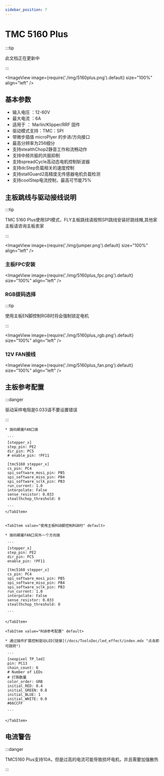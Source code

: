 ```yaml
---
sidebar_position: 7
---
```



# TMC 5160 Plus

:::tip

此文档正在更新中

:::

<ImageView image={require('./img/5160plus.png').default} size="100%" align="left" />

## 基本参数

* 输入电压 ：12-60V
* 最大电流 ：6A
* 适用于 ： Marlin/Klipper/RRF 固件
* 驱动模式支持：TMC：SPI
* 带微步插值 microPlyer 的步进/方向接口
* 最高分辨率为256细分
* 支持stealthChop2静音工作和流畅动作
* 支持中频共振的共振抑制
* 支持spreadCycle高动态电机控制斩波器
* 支持dcStep负载相关的速度控制
* 支持stallGuard2高精度无传感器电机负载检测
* 支持coolStep电流控制，最高可节能75%

## 主板跳线与驱动接线说明

:::tip

TMC 5160 Plus使用SPI模式，FLY主板跳线请按照SPI跳线安装好跳线帽,其他家主板请咨询主板卖家

:::

<ImageView image={require('./img/jumper.png').default} size="100%" align="left" />

### 主板FPC安装

<ImageView image={require('./img/5160plus_fpc.png').default} size="100%" align="left" />

### RGB拨码选择

:::tip

使用主板EN脚控制RGB时将会强制锁定电机

:::

<ImageView image={require('./img/5160plus_rgb.png').default} size="100%" align="left" />
    


### 12V FAN接线

<ImageView image={require('./img/5160plus_fan.png').default} size="100%" align="left" />

## 主板参考配置

:::danger

驱动采样电阻是0.033请不要设置错误

:::


<Tabs>
    <TabItem value="使用驱动EN脚控制RGB时" default>
    
    * 拨码朝着FAN口拨

     ```
     [stepper_x]
     step_pin: PE2
     dir_pin: PC5 
     # enable_pin: !PF11 

     [tmc5160 stepper_x]
     cs_pin: PC4
     spi_software_mosi_pin: PB5
     spi_software_miso_pin: PB4
     spi_software_sclk_pin: PB3
     run_current: 1.0
     interpolate: False
     sense_resistor: 0.033
     stealthchop_threshold: 0

     ```
    </TabItem>


    <TabItem value="使用主板RGB脚控制RGB时" default>
    
    * 拨码朝着FAN口另外一个方向拨

     ```
     [stepper_x]
     step_pin: PE2
     dir_pin: PC5 
     enable_pin: !PF11 
     
     [tmc5160 stepper_x]
     cs_pin: PC4
     spi_software_mosi_pin: PB5
     spi_software_miso_pin: PB4
     spi_software_sclk_pin: PB3
     run_current: 1.0
     interpolate: False
     sense_resistor: 0.033
     stealthchop_threshold: 0

     ```  

    </TabItem>

    <TabItem value="RGB参考配置" default>

    * 通过插件扩展控制驱动LED[链接](/docs/ToolsDoc/led_effect/index.mdx "点击即可跳转") 

     ```
     [neopixel TP_led]
     pin: PC13
     chain_count: 6
     # Number of LEDs
     # 灯珠数量
     color_order: GRB
     initial_RED: 0.4    
     initial_GREEN: 0.8
     initial_BLUE: 1
     initial_WHITE: 0.0
     #66CCFF 

     ```  

    </TabItem>

</Tabs>

## 电流警告

:::danger

TMC5160 Plus支持10A，但是过高的电流可能导致损坏电机，并且需要加强散热

:::
